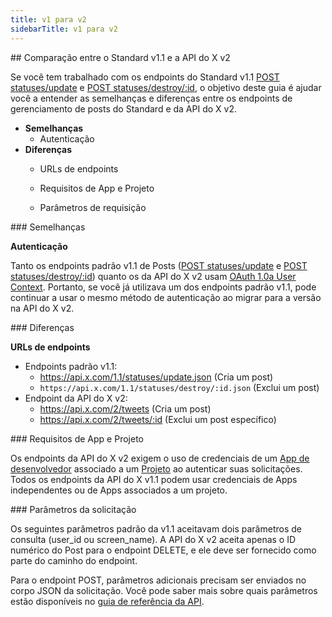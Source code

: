 ```yaml
---
title: v1 para v2
sidebarTitle: v1 para v2
---
```


<div id="standard-v11-compared-to-x-api-v2">
  ## Comparação entre o Standard v1.1 e a API do X v2
</div>

Se você tem trabalhado com os endpoints do Standard v1.1 [POST statuses/update](https://developer.x.com/en/docs/twitter-api/v1/tweets/post-and-engage/api-reference/post-statuses-update) e [POST statuses/destroy/:id](https://developer.x.com/en/docs/twitter-api/v1/tweets/post-and-engage/api-reference/post-statuses-destroy-id), o objetivo deste guia é ajudar você a entender as semelhanças e diferenças entre os endpoints de gerenciamento de posts do Standard e da API do X v2.

- **Semelhanças**
  - Autenticação
- **Diferenças**
  - URLs de endpoints

  - Requisitos de App e Projeto

  - Parâmetros de requisição

<div id="similarities">
  ### Semelhanças
</div>

**Autenticação**

Tanto os endpoints padrão v1.1 de Posts ([POST statuses/update](https://developer.x.com/en/docs/twitter-api/v1/tweets/post-and-engage/api-reference/post-statuses-update) e [POST statuses/destroy/:id](https://developer.x.com/en/docs/twitter-api/v1/tweets/post-and-engage/api-reference/post-statuses-destroy-id)) quanto os da API do X v2 usam [OAuth 1.0a User Context](https://developer.x.com/content/developer-twitter/resources/fundamentals/authentication). Portanto, se você já utilizava um dos endpoints padrão v1.1, pode continuar a usar o mesmo método de autenticação ao migrar para a versão na API do X v2. 

<div id="differences">
  ### Diferenças
</div>

**URLs de endpoints**

- Endpoints padrão v1.1:
  - https://api.x.com/1.1/statuses/update.json
    (Cria um post)
  - `https://api.x.com/1.1/statuses/destroy/:id.json`
    (Exclui um post)
- Endpoint da API do X v2:
  - https://api.x.com/2/tweets
    (Cria um post)
  - https://api.x.com/2/tweets/:id
    (Exclui um post específico)

<div id="app-and-project-requirements">
  ### Requisitos de App e Projeto
</div>

Os endpoints da API do X v2 exigem o uso de credenciais de um [App de desenvolvedor](/pt-BR/resources/fundamentals/developer-apps) associado a um [Projeto](/pt-BR/resources/fundamentals/developer-apps) ao autenticar suas solicitações. Todos os endpoints da API do X v1.1 podem usar credenciais de Apps independentes ou de Apps associados a um projeto.

<div id="request-parameters">
  ### Parâmetros da solicitação
</div>

Os seguintes parâmetros padrão da v1.1 aceitavam dois parâmetros de consulta (user\_id ou screen\_name). A API do X v2 aceita apenas o ID numérico do Post para o endpoint DELETE, e ele deve ser fornecido como parte do caminho do endpoint.

Para o endpoint POST, parâmetros adicionais precisam ser enviados no corpo JSON da solicitação. Você pode saber mais sobre quais parâmetros estão disponíveis no [guia de referência da API](/pt-BR/x-api/posts/manage-tweets/introduction).